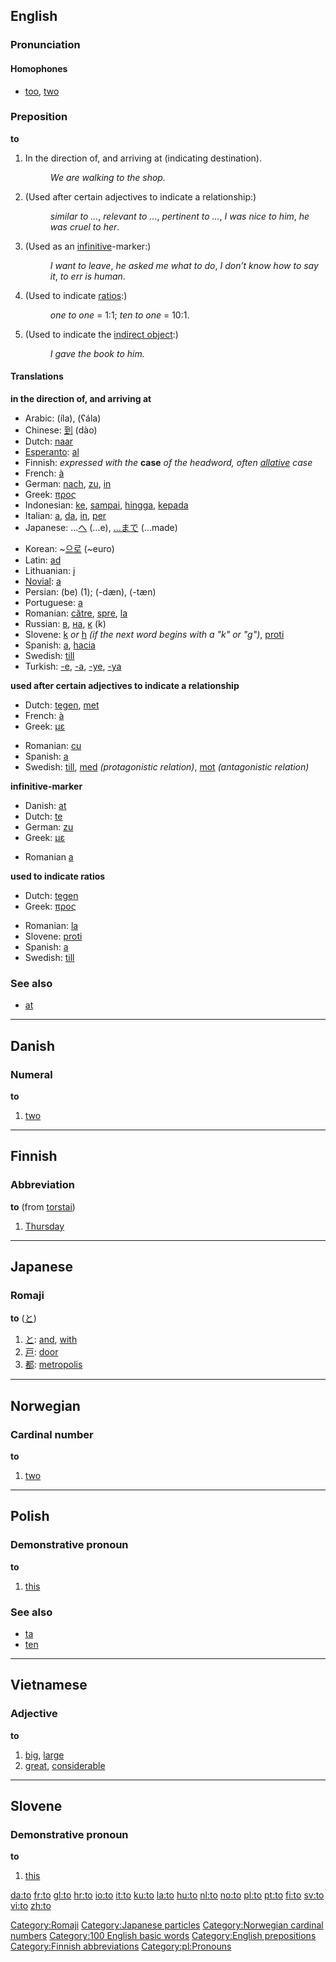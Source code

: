 ==English==

{{rank|the|of|and|4|to|in|I|that}}

===Pronunciation===

====Homophones====
*[[too]], [[two]]

===Preposition===
'''to'''

# In the direction of, and arriving at (indicating destination).
#: ''We are walking to the shop.''
# (Used after certain adjectives to indicate a relationship:)
#:''similar to ...'', ''relevant to ...'', ''pertinent to ...'', ''I was nice to him'', ''he was cruel to her''.
# (Used as an [[infinitive]]-marker:)
#:''I want to leave'', ''he asked me what to do'', ''I don’t know how to say it'', ''to err is human''.
# (Used to indicate [[ratio]]s:)
#:''one to one'' = 1:1; ''ten to one'' = 10:1.
# (Used to indicate the [[indirect object]]:)
#:''I gave the book to him.''

====Translations====
'''in the direction of, and arriving at'''
{{top}}
*Arabic: {{ARchar|[[الى]]}} (íla), {{ARchar|[[على|عَلى]]}} (ʕála)
*Chinese: [[到]] (dào)
*Dutch: [[naar]]
*[[Esperanto]]: [[al]]
*Finnish: ''expressed with the'' '''case''' ''of the headword, often [[allative]] case''
*French: [[à]]
*German: [[nach]], [[zu]], [[in]]
*Greek: [[προς]]
*Indonesian: [[ke]], [[sampai]], [[hingga]], [[kepada]]
*Italian: [[a#Italian|a]], [[da]], [[in#italian|in]], [[per#Italian|per]]
*Japanese: ...[[へ]] (...e), [[...まで]] (...made)
{{mid}}
*Korean: ~[[으로]] (~euro)
*Latin: [[ad]]
*Lithuanian: [[į]]
*[[Novial]]: [[a]]
*Persian: {{FAchar|[[به|بِه]]}} (be) (1); {{FAchar|[[دن|دَن]]}} (-dæn), {{FAchar|[[تن|تَن]]}} (-tæn)
*Portuguese: [[a#Portuguese|a]]
*Romanian: [[către]], [[spre]], [[la]]
*Russian: [[в#Russian|в]], [[на#Russian|на]], [[к#Russian|к]] (k)
*Slovene: [[k]] ''or'' [[h]] ''(if the next word begins with a "k" or "g")'', [[proti]]
*Spanish: [[a#Spanish|a]], [[hacia]]
*Swedish: [[till#Swedish|till]]
*Turkish: [[-e]], [[-a]], [[-ye]], [[-ya]]
{{bottom}}

'''used after certain adjectives to indicate a relationship'''
{{top}}
*Dutch: [[tegen]], [[met]]
*French: [[à]]
*Greek: [[με]]
{{mid}}
*Romanian: [[cu]]
*Spanish: [[a#Spanish|a]]
*Swedish: [[till]], [[med]] ''(protagonistic relation)'', [[mot]] ''(antagonistic relation)''
{{bottom}}

'''infinitive-marker'''
{{top}}
*Danish: [[at]]
*Dutch: [[te]]
*German: [[zu]]
*Greek: [[με]]
{{mid}}
*Romanian [[a]]
{{bottom}}

'''used to indicate ratios'''
{{top}}
*Dutch: [[tegen]]
*Greek: [[προς]]
{{mid}}
*Romanian: [[la]]
*Slovene: [[proti]]
*Spanish: [[a]]
*Swedish: [[till]]
{{bottom}}

===See also===
*[[at]]


----
==Danish==
===Numeral===
'''to'''

# [[two]]


----
==Finnish==
===Abbreviation===
'''to''' (from [[torstai]])

# [[Thursday]]


----
==Japanese==
===Romaji===
'''to''' ([[と]])

# [[と]]: [[and]], [[with]]
# [[戸]]: [[door]]
# [[都]]: [[metropolis]]

[[Category:Romaji]]
[[Category:Japanese particles]]


----
==Norwegian==
===Cardinal number===
[[Category:Norwegian cardinal numbers]]
'''to'''

#[[two]]


----
==Polish==
===Demonstrative pronoun===
'''to'''

# [[this]]

===See also===
* [[ta#Polish|ta]]
* [[ten#Polish|ten]]


----
==Vietnamese==
===Adjective===
'''to'''

# [[big]], [[large]]
# [[great]], [[considerable]]


----
==Slovene==
===Demonstrative pronoun===
'''to''' {{n}}

# [[this]]

[[Category:100 English basic words]]
[[Category:English prepositions]]
[[Category:Finnish abbreviations]]
[[Category:pl:Pronouns]]

[[da:to]]
[[fr:to]]
[[gl:to]]
[[hr:to]]
[[io:to]]
[[it:to]]
[[ku:to]]
[[la:to]]
[[hu:to]]
[[nl:to]]
[[no:to]]
[[pl:to]]
[[pt:to]]
[[fi:to]]
[[sv:to]]
[[vi:to]]
[[zh:to]]